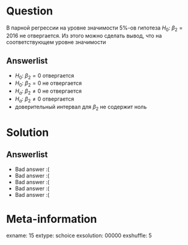 Question
========
В парной регрессии на уровне значимости 5\%-ов гипотеза $H_0$: $\beta_2 = 2016$ не отвергается. Из этого можно сделать вывод, что на соответствующем уровне значимости


Answerlist
----------
*  $H_0$: $\beta_2 = 0$ отвергается
*  $H_0$: $\beta_2 = 0$ не отвергается
*  $H_a$: $\beta_2 \neq 0$ не отвергается
*  $H_a$: $\beta_2 \neq 0$ отвергается
*  доверительный интервал для $\beta_2$ не содержит ноль

Solution
========

Answerlist
----------
*  Bad answer :(
*  Bad answer :(
*  Bad answer :(
*  Bad answer :(
*  Bad answer :(

Meta-information
================
exname: 15
extype: schoice
exsolution: 00000
exshuffle: 5

